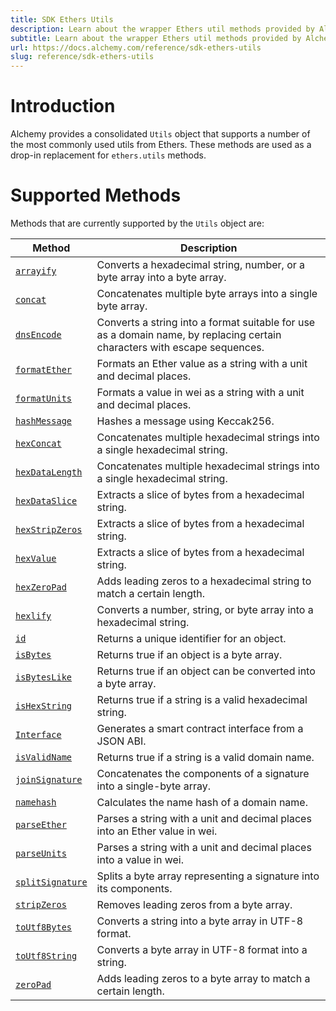 ```yaml
---
title: SDK Ethers Utils
description: Learn about the wrapper Ethers util methods provided by Alchemy SDK
subtitle: Learn about the wrapper Ethers util methods provided by Alchemy SDK
url: https://docs.alchemy.com/reference/sdk-ethers-utils
slug: reference/sdk-ethers-utils
---
```


# Introduction

Alchemy provides a consolidated `Utils` object that supports a number of the most commonly used utils from Ethers. These methods are used as a drop-in replacement for `ethers.utils` methods.

# Supported Methods

Methods that are currently supported by the `Utils` object are:

| Method                                        | Description                                                                                                               |
| --------------------------------------------- | ------------------------------------------------------------------------------------------------------------------------- |
| [`arrayify`](/reference/arrayify)             | Converts a hexadecimal string, number, or a byte array into a byte array.                                                 |
| [`concat`](/reference/concat)                 | Concatenates multiple byte arrays into a single byte array.                                                               |
| [`dnsEncode`](/reference/dnsencode)           | Converts a string into a format suitable for use as a domain name, by replacing certain characters with escape sequences. |
| [`formatEther`](/reference/formatether)       | Formats an Ether value as a string with a unit and decimal places.                                                        |
| [`formatUnits`](/reference/formatunits)       | Formats a value in wei as a string with a unit and decimal places.                                                        |
| [`hashMessage`](/reference/hashmessage)       | Hashes a message using Keccak256.                                                                                         |
| [`hexConcat`](/reference/hexconcat)           | Concatenates multiple hexadecimal strings into a single hexadecimal string.                                               |
| [`hexDataLength`](/reference/hexdatalength)   | Concatenates multiple hexadecimal strings into a single hexadecimal string.                                               |
| [`hexDataSlice`](/reference/hexdataslice)     | Extracts a slice of bytes from a hexadecimal string.                                                                      |
| [`hexStripZeros`](/reference/hexstripzeros)   | Extracts a slice of bytes from a hexadecimal string.                                                                      |
| [`hexValue`](/reference/hexvalue)             | Extracts a slice of bytes from a hexadecimal string.                                                                      |
| [`hexZeroPad`](/reference/hexzeropad)         | Adds leading zeros to a hexadecimal string to match a certain length.                                                     |
| [`hexlify`](/reference/hexlify)               | Converts a number, string, or byte array into a hexadecimal string.                                                       |
| [`id`](/reference/id)                         | Returns a unique identifier for an object.                                                                                |
| [`isBytes`](/reference/isbytes)               | Returns true if an object is a byte array.                                                                                |
| [`isBytesLike`](/reference/isbyteslike)       | Returns true if an object can be converted into a byte array.                                                             |
| [`isHexString`](/reference/ishexstring)       | Returns true if a string is a valid hexadecimal string.                                                                   |
| [`Interface`](/reference/interface)           | Generates a smart contract interface from a JSON ABI.                                                                     |
| [`isValidName`](/reference/isvalidname)       | Returns true if a string is a valid domain name.                                                                          |
| [`joinSignature`](/reference/joinsignature)   | Concatenates the components of a signature into a single-byte array.                                                      |
| [`namehash`](/reference/namehash)             | Calculates the name hash of a domain name.                                                                                |
| [`parseEther`](/reference/parseether)         | Parses a string with a unit and decimal places into an Ether value in wei.                                                |
| [`parseUnits`](/reference/parseunits)         | Parses a string with a unit and decimal places into a value in wei.                                                       |
| [`splitSignature`](/reference/splitsignature) | Splits a byte array representing a signature into its components.                                                         |
| [`stripZeros`](/reference/stripzeros)         | Removes leading zeros from a byte array.                                                                                  |
| [`toUtf8Bytes`](/reference/toutf8bytes)       | Converts a string into a byte array in UTF-8 format.                                                                      |
| [`toUtf8String`](/reference/toutf8string)     | Converts a byte array in UTF-8 format into a string.                                                                      |
| [`zeroPad`](/reference/zeropad)               | Adds leading zeros to a byte array to match a certain length.                                                             |
